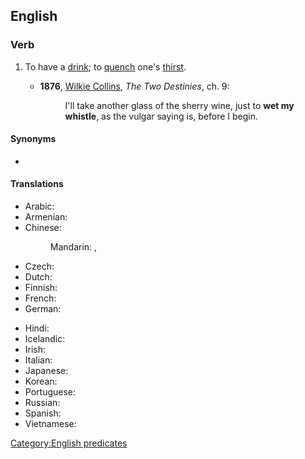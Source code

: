 ==English==

===Verb===
{{head|en|verb|head=[[wet]] [[one]][['s]] [[whistle]]}}

# {{label|en|idiomatic}} To have a [[drink]]; to [[quench]] one's [[thirst]].
#* '''1876''', [[w:Wilkie Collins|Wilkie Collins]], ''The Two Destinies'', ch. 9:
#*: I'll take another glass of the sherry wine, just to '''wet my whistle''', as the vulgar saying is, before I begin.

====Synonyms====
* {{l|en|wet one's beak}}

====Translations====
{{trans-top|to have drink}}
* Arabic: {{t-needed|ar}}
* Armenian: {{t|hy|կոկորդը թրջել|sc=Armn}}
* Chinese:
*: Mandarin: {{t+|cmn|润喉|sc=Hani}}, {{t+|cmn|解渴|sc=Hani}}
* Czech: {{t|cs|svlažit volátko|pf}}
* Dutch: {{t-needed|nl}}
* Finnish: {{t|fi|kostuttaa kurkkuaan}}
* French: {{t+|fr|affûter}}
* German: {{t-check|de|etwas trinken}}
{{trans-mid}}
* Hindi: {{t-needed|hi}}
* Icelandic: {{t|is|væta kverkarnar}}
* Irish: {{t|ga|do phíobán a fhliuchadh}}
* Italian: {{t-needed|it}}
* Japanese: {{t-needed|ja}}
* Korean: {{t-needed|ko}}
* Portuguese: {{t|pt|molhar a garganta}}
* Russian: {{t|ru|промочить го́рло}}
* Spanish: {{t|es|mojar el gaznate}}
* Vietnamese: {{t-needed|vi}}
{{trans-bottom}}

[[Category:English predicates]]